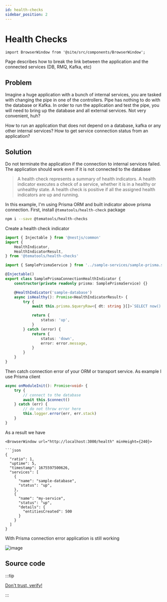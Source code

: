 ```yaml
---
id: health-checks
sidebar_position: 2
---
```


# Health Checks

```mdx-code-block
import BrowserWindow from '@site/src/components/BrowserWindow';
```

Page describes how to break the link between the application and the connected services (DB, RMQ, Kafka, etc)

## Problem

Imagine a huge application with a bunch of internal services, you are tasked with changing the pipe in one of the controllers. Pipe has nothing to do with the database or Kafka. In order to run the application and test the pipe, you will need to bring up the database and all external services. Not very convenient, huh?

How to run an application that does not depend on a database, kafka or any other internal services? How to get service connection status from an application?

## Solution

Do not terminate the application if the connection to internal services failed. The application should work even if it is not connected to the database

> A health check represents a summary of health indicators. A health indicator executes a check of a service, whether it is in a healthy or unhealthy state. A health check is positive if all the assigned health indicators are up and running.

In this example, I'm using Prisma ORM and built indicator above prisma connection. First, install `@tematools/health-check` package

```bash
npm i --save @tematools/health-checks
```

Create a health check indicator

```ts title="libs/sample/src/lib/sample-indicators/sample-prisma-connection.health-indicator.ts"
import { Injectable } from '@nestjs/common'
import {
    HealthIndicator,
    HealthIndicatorResult,
} from '@tematools/health-checks'

import { SamplePrismaService } from '../sample-services/sample-prisma.service'

@Injectable()
export class SamplePrismaConnectionHealthIndicator {
    constructor(private readonly prisma: SamplePrismaService) {}

    @HealthIndicator('sample-database')
    async isHealthy(): Promise<HealthIndicatorResult> {
        try {
            await this.prisma.$queryRaw<{ dt: string }[]>`SELECT now() dt`

            return {
                status: 'up',
            }
        } catch (error) {
            return {
                status: 'down',
                error: error.message,
            }
        }
    }
}
```

Then catch connection error of your ORM or transport service. As example I use Prisma client

```ts title="libs/sample/src/lib/sample-services/sample-prisma.service.ts"
async onModuleInit(): Promise<void> {
    try {
        // connect to the database
        await this.$connect()
    } catch (err) {
        // do not throw error here
        this.logger.error(err, err.stack)
    }
}
```

As a result we have

````mdx-code-block
<BrowserWindow url="http://localhost:3000/health" minHeight={240}>

```json
{
  "ratio": 1,
  "uptime": 5,
  "timestamp": 1675597500626,
  "services": [
    {
      "name": "sample-database",
      "status": "up",
    },
    {
      "name": "my-service",
      "status": "up",
      "details": {
        "entitiesCreated": 500
      }
    }
  ]
}
````

</BrowserWindow>

With Prisma connection error application is still working

![image](./img/hc-log.png)

## Source code

:::tip

[Don't trust, verify!](https://github.com/temarusanov/nx/tree/main/libs/external/health-checks)

:::
